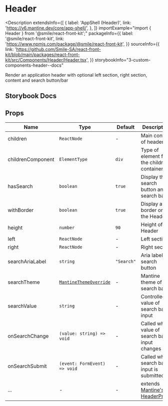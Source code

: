 # Header

<Description
  extendsInfo={[
    {
      label: 'AppShell (Header)',
      link: 'https://v6.mantine.dev/core/app-shell/',
    },
  ]}
  importExample="import { Header } from '@smile/react-front-kit';"
  packageInfo={{
    label: '@smile/react-front-kit',
    link: 'https://www.npmjs.com/package/@smile/react-front-kit',
  }}
  sourceInfo={{
    link: 'https://github.com/Smile-SA/react-front-kit/blob/main/packages/react-front-kit/src/Components/Header/Header.tsx',
  }}
  storybookInfo="3-custom-components-header--docs"
>
  Render an application header with optional left section, right section,
  content and search button/bar
</Description>

## Storybook Docs

<StorybookEmbed storyId="3-custom-components-header--docs" height="1510" />

## Props

| Name              | Type                                                                         | Default    | Description                                                                                          |
| ----------------- | ---------------------------------------------------------------------------- | ---------- | ---------------------------------------------------------------------------------------------------- |
| children          | `ReactNode`                                                                  | -          | Main content of header                                                                               |
| childrenComponent | `ElementType`                                                                | `div`      | Type of element for the children container                                                           |
| hasSearch         | `boolean`                                                                    | `true`     | Display the search button and search bar                                                             |
| withBorder        | `boolean`                                                                    | `true`     | Display a border on the Header                                                                       |
| height            | `number`                                                                     | `90`       | Height of Header                                                                                     |
| left              | `ReactNode`                                                                  | -          | Left section                                                                                         |
| right             | `ReactNode`                                                                  | -          | Right section                                                                                        |
| searchAriaLabel   | `string`                                                                     | `"Search"` | Aria label of search button                                                                          |
| searchTheme       | [`MantineThemeOverride`](https://v6.mantine.dev/theming/theme-object/#usage) | -          | Mantine theme of search bar                                                                          |
| searchValue       | `string`                                                                     | -          | Controlled value of search bar input                                                                 |
| onSearchChange    | `(value: string) => void`                                                    | -          | Called when value of search bar input changes                                                        |
| onSearchSubmit    | `(event: FormEvent) => void`                                                 | -          | Called when search bar input is submitted                                                            |
| ...               | -                                                                            | -          | extends [Mantine's HeaderProps](https://v6.mantine.dev/core/app-shell/?t=props#headercomponentprops) |
